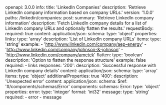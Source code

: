 openapi: 3.0.0
info:
  title: 'LinkedIn Companies'
  description: 'Retrieve LinkedIn company information based on company URLs.'
  version: '1.0.0'
paths:
  /linkedin/companies:
    post:
      summary: 'Retrieve LinkedIn company information'
      description: 'Fetch LinkedIn company details for a list of LinkedIn company URLs and optionally flatten the results.'
      requestBody:
        required: true
        content:
          application/json:
            schema:
              type: 'object'
              properties:
                links:
                  type: 'array'
                  description: 'List of LinkedIn company URLs'
                  items:
                    type: 'string'
                  example:
                    - 'http://www.linkedin.com/company/aep-energy'
                    - 'http://www.linkedin.com/company/johnson-&-johnson'
                    - 'http://www.linkedin.com/company/ametek'
                flatten:
                  type: 'boolean'
                  description: 'Option to flatten the response structure'
                  example: false
              required:
                - links
      responses:
        '200':
          description: 'Successful response with LinkedIn company details'
          content:
            application/json:
              schema:
                type: 'array'
                items:
                  type: 'object'
                  additionalProperties: true
        '400':
          description: 'Unexpected error'
          content:
            application/json:
              schema:
                $ref: '#/components/schemas/Error'
components:
  schemas:
    Error:
      type: 'object'
      properties:
        error:
          type: 'integer'
          format: 'int32'
        message:
          type: 'string'
      required:
        - error
        - message

